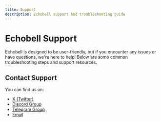 ```yaml
---
title: Support
description: Echobell support and troubleshooting guide
---
```


# Echobell Support

Echobell is designed to be user-friendly, but if you encounter any issues or have questions, we're here to help! Below are some common troubleshooting steps and support resources.

## Contact Support

You can find us on:

- [X (Twitter)](https://x.com/EchobellApp)
- [Discord Group](https://discord.gg/s4JqfrgccJ)
- [Telegram Group](https://t.me/EchobellGroup)
- [Email](mailto:echobell@weelone.com)